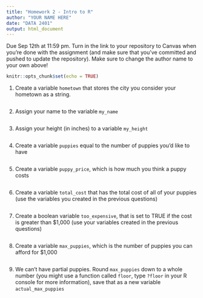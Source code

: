 ```yaml
---
title: "Homework 2 - Intro to R"
author: "YOUR NAME HERE"
date: "DATA 2401"
output: html_document
---
```



Due Sep 12th at 11:59 pm. Turn in the link to your repository to Canvas when you're done with the assignment (and make sure that you've committed and pushed to update the repository). Make sure to change the author name to your own above!

```r
knitr::opts_chunk$set(echo = TRUE)
```

1. Create a variable `hometown` that stores the city you consider your hometown as a string. 

```r

```


2. Assign your name to the variable `my_name`

```r

```

3. Assign your height (in inches) to a variable `my_height`

```r

```

4. Create a variable `puppies` equal to the number of puppies you'd like to have

```r

```

5. Create a variable `puppy_price`, which is how much you think a puppy costs

```r

```

6. Create a variable `total_cost` that has the total cost of all of your puppies (use the variables you created in the previous questions)

```r

```

7. Create a boolean variable `too_expensive`, that is set to TRUE if the cost is greater than $1,000 (use your variables created in the previous questions)

```r

```

8. Create a variable `max_puppies`, which is the number of puppies you can afford for $1,000

```r

```

9.  We can't have partial puppies. Round `max_puppies` down to a whole number (you might use a function called `floor`, type `?floor` in your R console for more information), save that as a new variable `actual_max_puppies`

```r

```

